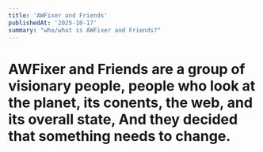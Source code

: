```yaml
---
title: 'AWFixer and Friends'
publishedAt: '2025-10-17'
summary: "who/what is AWFixer and Friends?"
---
```


# AWFixer and Friends are a group of visionary people, people who look at the planet, its conents, the web, and its overall state, And they decided that something needs to change.
